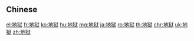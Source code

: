 {{also|地獄}}
==Chinese==
{{zh-see|地獄}}

[[el:地狱]]
[[fr:地狱]]
[[ko:地狱]]
[[hu:地狱]]
[[mg:地狱]]
[[ja:地狱]]
[[ro:地狱]]
[[th:地狱]]
[[chr:地狱]]
[[uk:地狱]]
[[zh:地狱]]